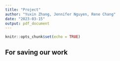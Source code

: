 ```yaml
---
title: "Project"
author: "Yuxin Zhang, Jennifer Nguyen, Rene Chang"
date: "2023-03-15"
output: pdf_document
---
```


```r
knitr::opts_chunk$set(echo = TRUE)
```

## For saving our work 
